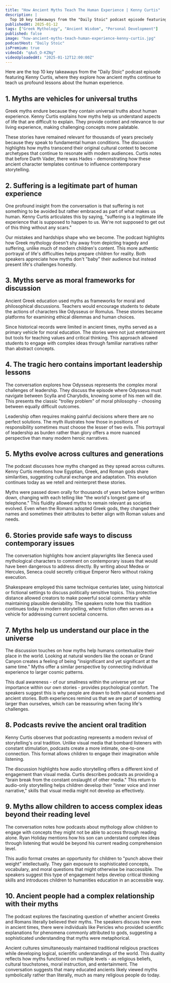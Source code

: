 ```yaml
---
title: "How Ancient Myths Teach The Human Experience | Kenny Curtis"
description: |
  Top 10 key takeaways from the "Daily Stoic" podcast episode featuring Kenny Curtis, where they explore how ancient myths continue to teach us profound lessons about the human experience.
publishedAt: 2025-01-12
tags: ["Greek Mythology", "Ancient Wisdom", "Personal Development"]
published: false
image: "how-ancient-myths-teach-human-experience-kenny-curtis.jpg"
podcastHost: "Daily Stoic"
isPremium: true
videoId: "qAu5_O-KZNg"
videoUploadedAt: "2025-01-12T12:00:00Z"
---
```



<PodcastSummaryPageLayout frontmatter={frontmatter}>

Here are the top 10 key takeaways from the "Daily Stoic" podcast episode featuring Kenny Curtis, where they explore how ancient myths continue to teach us profound lessons about the human experience.

## 1. Myths are vehicles for universal truths

Greek myths endure because they contain universal truths about human experience. Kenny Curtis explains how myths help us understand aspects of life that are difficult to explain. They provide context and relevance to our living experience, making challenging concepts more palatable.

These stories have remained relevant for thousands of years precisely because they speak to fundamental human conditions. The discussion highlights how myths transcend their original cultural context to become archetypes that continue to resonate with modern audiences. Curtis notes that before Darth Vader, there was Hades - demonstrating how these ancient character templates continue to influence contemporary storytelling.

## 2. Suffering is a legitimate part of human experience

One profound insight from the conversation is that suffering is not something to be avoided but rather embraced as part of what makes us human. Kenny Curtis articulates this by saying, "suffering is a legitimate life experience that is supposed to happen to us. We're not supposed to get out of this thing without any scars."

Our mistakes and hardships shape who we become. The podcast highlights how Greek mythology doesn't shy away from depicting tragedy and suffering, unlike much of modern children's content. This more authentic portrayal of life's difficulties helps prepare children for reality. Both speakers appreciate how myths don't "baby" their audience but instead present life's challenges honestly.

## 3. Myths serve as moral frameworks for discussion

Ancient Greek education used myths as frameworks for moral and philosophical discussions. Teachers would encourage students to debate the actions of characters like Odysseus or Romulus. These stories became platforms for examining ethical dilemmas and human choices.

Since historical records were limited in ancient times, myths served as a primary vehicle for moral education. The stories were not just entertainment but tools for teaching values and critical thinking. This approach allowed students to engage with complex ideas through familiar narratives rather than abstract concepts.

## 4. The tragic hero contains important leadership lessons

The conversation explores how Odysseus represents the complex moral challenges of leadership. They discuss the episode where Odysseus must navigate between Scylla and Charybdis, knowing some of his men will die. This presents the classic "trolley problem" of moral philosophy - choosing between equally difficult outcomes.

Leadership often requires making painful decisions where there are no perfect solutions. The myth illustrates how those in positions of responsibility sometimes must choose the lesser of two evils. This portrayal of leadership as burden rather than glory offers a more nuanced perspective than many modern heroic narratives.

## 5. Myths evolve across cultures and generations

The podcast discusses how myths changed as they spread across cultures. Kenny Curtis mentions how Egyptian, Greek, and Roman gods share similarities, suggesting cultural exchange and adaptation. This evolution continues today as we retell and reinterpret these stories.

Myths were passed down orally for thousands of years before being written down, changing with each telling like "the world's longest game of telephone." This fluidity allowed myths to remain relevant as societies evolved. Even when the Romans adopted Greek gods, they changed their names and sometimes their attributes to better align with Roman values and needs.

## 6. Stories provide safe ways to discuss contemporary issues

The conversation highlights how ancient playwrights like Seneca used mythological characters to comment on contemporary issues that would have been dangerous to address directly. By writing about Medea or Hercules, Seneca could secretly critique Emperor Nero without risking execution.

Shakespeare employed this same technique centuries later, using historical or fictional settings to discuss politically sensitive topics. This protective distance allowed creators to make powerful social commentary while maintaining plausible deniability. The speakers note how this tradition continues today in modern storytelling, where fiction often serves as a vehicle for addressing current societal concerns.

## 7. Myths help us understand our place in the universe

The discussion touches on how myths help humans contextualize their place in the world. Looking at natural wonders like the ocean or Grand Canyon creates a feeling of being "insignificant and yet significant at the same time." Myths offer a similar perspective by connecting individual experience to larger cosmic patterns.

This dual awareness - of our smallness within the universe yet our importance within our own stories - provides psychological comfort. The speakers suggest this is why people are drawn to both natural wonders and ancient stories. Both experiences remind us that we are part of something larger than ourselves, which can be reassuring when facing life's challenges.

## 8. Podcasts revive the ancient oral tradition

Kenny Curtis observes that podcasting represents a modern revival of storytelling's oral tradition. Unlike visual media that bombard listeners with constant stimulation, podcasts create a more intimate, one-to-one connection. This format allows children to engage their imagination while listening.

The discussion highlights how audio storytelling offers a different kind of engagement than visual media. Curtis describes podcasts as providing a "brain break from the constant onslaught of other media." This return to audio-only storytelling helps children develop their "inner voice and inner narrative," skills that visual media might not develop as effectively.

## 9. Myths allow children to access complex ideas beyond their reading level

The conversation notes how podcasts about mythology allow children to engage with concepts they might not be able to access through reading alone. Ryan Holiday mentions how his son can understand complex ideas through listening that would be beyond his current reading comprehension level.

This audio format creates an opportunity for children to "punch above their weight" intellectually. They gain exposure to sophisticated concepts, vocabulary, and moral questions that might otherwise be inaccessible. The speakers suggest this type of engagement helps develop critical thinking skills and introduces children to humanities education in an accessible way.

## 10. Ancient people had a complex relationship with their myths

The podcast explores the fascinating question of whether ancient Greeks and Romans literally believed their myths. The speakers discuss how even in ancient times, there were individuals like Pericles who provided scientific explanations for phenomena commonly attributed to gods, suggesting a sophisticated understanding that myths were metaphorical.

Ancient cultures simultaneously maintained traditional religious practices while developing logical, scientific understandings of the world. This duality reflects how myths functioned on multiple levels - as religious beliefs, cultural touchstones, moral instruction, and entertainment. The conversation suggests that many educated ancients likely viewed myths symbolically rather than literally, much as many religious people do today.

</PodcastSummaryPageLayout>

